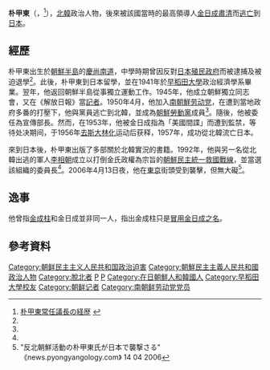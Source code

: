 {{noteTA
|G1=Country
|1=zh:北朝鮮; zh-cn:朝鲜; zh-tw:朝鮮; zh-hk:朝鮮; zh-sg:朝鲜;
|2=zh:南朝鮮; zh-cn:韩国; zh-tw:南韓; zh-hk:南韓; zh-sg:韩国;
}}

'''朴甲東'''（{{lang-ko|박갑동}}，{{bd|1919年|2月||}}<ref name="kukuk">[http://kukuk.v.wol.ne.jp/jp/1-4.html 朴甲東常任議長の経歴] {{webarchive|url=https://web.archive.org/web/20140408221748/http://kukuk.v.wol.ne.jp/jp/1-4.html |date=2014-04-08 }}</ref>），[[北韓|北韓]]政治人物，後來被該國當時的最高領導人[[金日成|金日成]][[肅清|肅清]]而[[脫北者|逃亡]]到[[日本|日本]]。

==經歷==
朴甲東出生於[[朝鮮半島|朝鮮半島]]的[[慶尚南道|慶尚南道]]，中學時期曾因反對[[日治朝鮮|日本殖民政府]]而被逮捕及被迫退學<ref name="kukuk"/>。此後，朴甲東到日本留學，並在1941年於[[早稻田大學|早稻田大學]]政治經濟學系畢業。翌年，他返回朝鮮半島從事獨立運動工作。1945年，他成立朝鮮獨立同志會，又在《解放日報》當[[記者|記者]]。1950年4月，他加入[[南朝鮮劳动党|南朝鮮劳动党]]，在遭到當地政府多番的打壓下，他與黨員逃亡到北韓，並成為[[朝鮮勞動黨|朝鮮勞動黨]]成員<ref name="kukuk"/>。隨後，他被委任為宣傳部長。然而，在1953年，他被金日成指為「美國間諜」而遭到監禁，等待处决期间，于1956年[[去斯大林化|去斯大林化]]运动后获释，1957年，成功從北韓流亡日本。

來到日本後，朴甲東出版了多部關於北韓實況的書籍。1992年，他與另一名從北韓出逃的軍人[[李相朝|李相朝]]成立以打倒金氏政權為宗旨的[[朝鮮民主統一救國戰線|朝鮮民主統一救國戰線]]，並當選該組織的委員長<ref name="kukuk"/>。2006年4月13日夜，他在[[東京|東京]]街頭受到襲擊，但無大礙<ref>"反北朝鮮活動の朴甲東氏が日本で襲撃さる" 《news.pyongyangology.com》 14 04 2006</ref>。

==逸事==
他曾指[[金成柱|金成柱]]和金日成並非同一人，指出金成柱只是[[金日成#身份争议|冒用金日成之名]]。

==參考資料==
{{Reflist}}

[[Category:朝鲜民主主义人民共和国政治迫害|Category:朝鲜民主主义人民共和国政治迫害]]
[[Category:朝鮮民主主義人民共和國政治人物|Category:朝鮮民主主義人民共和國政治人物]]
[[Category:脫北者|Category:脫北者]]
[[Category:慶尚南道出身人物|P]]
[[Category:朴姓|P]]
[[Category:在日朝鮮人和韓國人|Category:在日朝鮮人和韓國人]]
[[Category:早稻田大學校友|Category:早稻田大學校友]]
[[Category:朝鲜记者|Category:朝鲜记者]]
[[Category:南朝鲜劳动党党员|Category:南朝鲜劳动党党员]]